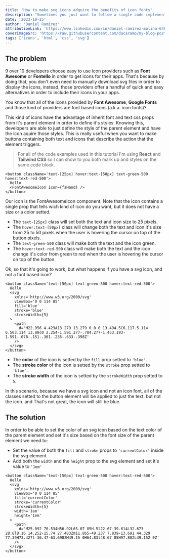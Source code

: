 ```yaml
---
title: 'How to make svg icons adquire the benefits of icon fonts'
description: "Sometimes you just want to follow a single code implementation when styling icons, no matter if it's a custom svg icon or a third party library font based icon. Let's learn how to make every icon follow the styles specified on it's parent element, regardless of the type of icon."
date: '2023-10-25'
author: 'Daniel Ramírez'
attributionLink: 'https://www.linkedin.com/in/daniel-ramírez-molina-6465a1211'
coverImageSrc: 'https://raw.githubusercontent.com/dacaramo/my-blog-posts/master/images/icon-fonts-benefits-on-svg/cover.jpg'
tags: ['icons', 'html', 'css', 'svg']
---
```


## The problem

<YoutubeVideo videoId='e1cnkoX42GI' />

9 over 10 developers choose easy to use icon providers such as **Font Awesome** or **Fontello** in order to get icons for their apps. That's because by doing that, you don't even need to manually download svg files in order to display the icons, instead, those providers offer a handful of quick and easy alternatives in order to include their icons in your apps.

You know that all of the icons provided by **Font Awesome**, **Google Fonts** and those kind of providers are font based icons (a.k.a. icon fonts)?

This kind of icons have the advantage of inherit font and text css props from it's parent element in order to define it's styles. Knowing this, developers are able to just define the style of the parent element and have the icon aquire those styles. This is really useful when you want to make buttons containing both text and icons that describe the action that the element triggers.

> For all of the code examples used in this tutorial I'm using **React** and **Tailwind CSS** so I can show to you both mark up and styles on the same code block.

```TSX
<button className='text-[25px] hover:text-[50px] text-green-500 hover:text-red-500'>
  Hello
  <FontAwesomeIcon icon={faHand} />
</button>
```

Our icon is the FontAwesomeIcon component. Note that the icon contains a single prop that tells wich kind of icon do you want, but it does not have a size or a color setted.

- The `text-[25px]` class will set both the text and icon size to 25 pixels.
- The `hover:text-[50px]` class will change both the text and icon it's size from 25 to 50 pixels when the user is hovering the cursor on top of the button pixels.
- The `text-green-500` class will make both the text and the icon green.
- The `hover:text-red-500` class will make both the text and the icon change it's color from green to red when the user is hovering the cursor on top of the button.

Ok, so that it's going to work, but what happens if you have a svg icon, and not a font based icon?

```TSX
<button className='text-[50px] text-green-500 hover:text-red-500'>
  Hello
  <svg
    xmlns='http://www.w3.org/2000/svg'
    viewBox='0 0 114 85'
    fill='blue'
    stroke='blue'
    strokeWidth={5}
  >
    <path
      d='M22.956 4.423A13.279 13.279 0 0 0 13.494.5C6.117.5.114 6.503.114 13.88c0 2.254-1.591.277-.784.277-1.453.193-1.591-.078-.151-.301-.235-.633-.398Z'
    />
  </svg>
</button>
```

- The **color** of the icon is setted by the `fill` prop setted to `'blue'`.
- The **stroke color** of the icon is setted by the `stroke` prop setted to `'blue'`.
- The **stroke width** of the icon is setted by the `strokeWidth` prop setted to `5`.

In this scenario, because we have a svg icon and not an icon font, all of the classes setted to the button element will be applied to just the text, but not the icon. and That's not great, the icon will still be blue.

## The solution

<CustomImage
  src='https://raw.githubusercontent.com/Dacaramo/my-blog-posts/master/images/icon-fonts-benefits-on-svg/test-image.png'
  alt='A random image'
/>

In order to be able to set the color of an svg icon based on the text color of the parent element and set it's size based on the font size of the parent element we need to:

- Set the value of both the `fill` and `stroke` props to `'currentColor'` inside the svg element.
- Add both the `width` and the `height` prop to the svg element and set it's value to `'1em'`

```TSX
<button className='text-[50px] text-green-500 hover:text-red-500'>
  Hello
  <svg
    xmlns='http://www.w3.org/2000/svg'
    viewBox='0 0 114 85'
    fill='currentColor'
    stroke='currentColor'
    strokeWidth={5}
    width='1em'
    height='1em'
  >
    <path
      d='M25.092 70.534H56.92L65.07 85H.5l22.67-39.614L32.673 28.8l8.16 14.252-15.74 27.483Zm11.865-49.237 7.839-13.691 44.329 77.39H73.427l-36.47-63.698ZM49.15 0H64.83l48.67 85H97.802L49.152 0Z'
    />
  </svg>
</button>
```
